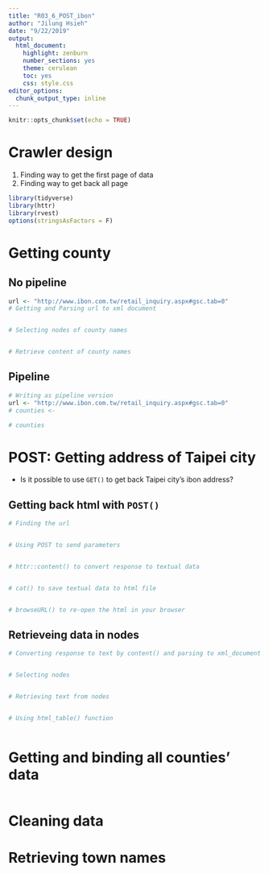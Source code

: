 ```yaml
---
title: "R03_6_POST_ibon"
author: "Jilung Hsieh"
date: "9/22/2019"
output:
  html_document:
    highlight: zenburn
    number_sections: yes
    theme: cerulean
    toc: yes
    css: style.css
editor_options:
  chunk_output_type: inline
---
```


```r
knitr::opts_chunk$set(echo = TRUE)
```

# Crawler design
1. Finding way to get the first page of data
2. Finding way to get back all page



```r
library(tidyverse)
library(httr)
library(rvest) 
options(stringsAsFactors = F)
```


# Getting county

## No pipeline

```r
url <- "http://www.ibon.com.tw/retail_inquiry.aspx#gsc.tab=0"
# Getting and Parsing url to xml document


# Selecting nodes of county names


# Retrieve content of county names

```

## Pipeline
```r

# Writing as pipeline version
url <- "http://www.ibon.com.tw/retail_inquiry.aspx#gsc.tab=0"
# counties <- 

# counties
```

# POST: Getting address of Taipei city
- Is it possible to use `GET()` to get back Taipei city's ibon address?

## Getting back html with `POST()`
```r
# Finding the url


# Using POST to send parameters


# httr::content() to convert response to textual data


# cat() to save textual data to html file


# browseURL() to re-open the html in your browser


```

## Retrieveing data in nodes
```r
# Converting response to text by content() and parsing to xml_document by read_html(), assign to var 'doc'


# Selecting nodes


# Retrieving text from nodes


# Using html_table() function



```



# Getting and binding all counties' data

```r






```


# Cleaning data

# Retrieving town names 
```r












```

